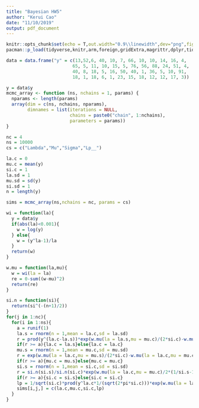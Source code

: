 ```yaml
---
title: "Bayesian HW5"
author: "Kerui Cao"
date: "11/10/2019"
output: pdf_document
---
```

```r
knitr::opts_chunk$set(echo = T,out.width="0.9\\linewidth",dev="png",fig.align  = 'center',warning = F,message = F,dpi = 500)
pacman::p_load(tidyverse,knitr,arm,foreign,gridExtra,magrittr,dplyr,tidyr,rstan,bayesplot)
```


```r
data = data.frame("y" = c(13,52,6, 40, 10, 7, 66, 10, 10, 14, 16, 4,
                         65, 5, 11, 10, 15, 5, 76, 56, 88, 24, 51, 4,
                         40, 8, 18, 5, 16, 50, 40, 1, 36, 5, 10, 91,
                         18, 1, 18, 6, 1, 23, 15, 18, 12, 12, 17, 3))
```

```r
y = data$y
mcmc_array <- function (ns, nchains = 1, params) {
  nparams <- length(params)
  array(dim = c(ns, nchains, nparams),
        dimnames = list(iterations = NULL,
                        chains = paste0("chain", 1:nchains),
                        parameters = params))
}

nc = 4
ns = 10000
cs = c("Lambda","Mu","Sigma","Lp__")

la.c = 0
mu.c = mean(y)
si.c = 1
la.sd = 1
mu.sd = sd(y)
si.sd = 1
n = length(y)

sims = mcmc_array(ns,nchains = nc, params = cs)

wi = function(la){
  y = data$y
  if(abs(la)<0.001){
    w = log(y)
  } else{
    w = (y^la-1)/la
  }
  return(w)
}

w.mu = function(la,mu){
  w = wi(la = la)
  re = 0-sum((w-mu)^2)
  return(re)
}

si.n = function(si){
  return(si^(-(n+1)/2))
}
for(j in 1:nc){
  for(i in 1:ns){
    a = runif(1)
    la.s = rnorm(n = 1,mean = la.c,sd = la.sd)
    r = prod(y^(la.c-la.s))*exp(w.mu(la = la.s,mu = mu.c)/(2*si.c)-w.mu(la = la.c,mu = mu.c)/(2*si.c))
    if(r >= a){la.c = la.s}else{la.c = la.c}
    mu.s = rnorm(n = 1,mean = mu.c,sd = mu.sd)
    r = exp(w.mu(la = la.c,mu = mu.s)/(2*si.c)-w.mu(la = la.c,mu = mu.c)/(2*si.c))
    if(r >= a){mu.c = mu.s}else{mu.c = mu.c}
    si.s = rnorm(n = 1,mean = si.c,sd = si.sd)
    r = si.n(si.s)/si.n(si.c)*exp(w.mu(la = la.c,mu = mu.c)/2*(1/si.s-1/si.c))
    if(r >= a){si.c = si.s}else{si.c = si.c}
    lp = 1/sqrt(si.c)*prod(y^la.c*1/(sqrt(2*pi*si.c)))*exp(w.mu(la = la.c,mu = mu.c)/(2*si.c))
    sims[i,j,] = c(la.c,mu.c,si.c,lp)
  }
}

```